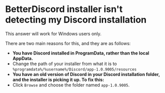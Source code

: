 
# BetterDiscord installer isn't detecting my Discord installation

<Callout emoji="ℹ️">
    This answer will work for Windows users only.
</Callout>

There are two main reasons for this, and they are as follows:

- **You have Discord installed in ProgramData, rather than the local AppData.**
- Change the path of your installer from what it is to `%programdata%/%username%/Discord/app-1.0.9005/resources`
- **You have an old version of Discord in your Discord installation folder, and the installer is picking it up. To fix this:**
- Click `Browse` and choose the folder named `app-1.0.9005`.
